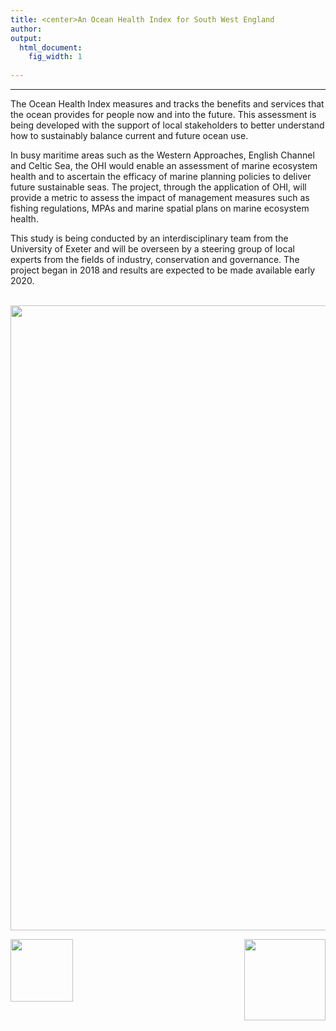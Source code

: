 ```yaml
---
title: <center>An Ocean Health Index for South West England
author:  
output:
  html_document:
    fig_width: 1
    
---
```


----

The Ocean Health Index measures and tracks the benefits and services that the ocean provides for people now and into the future. This assessment is being developed with the support of local stakeholders to better understand how to sustainably balance current and future ocean use.

In busy maritime areas such as the Western Approaches, English Channel and Celtic Sea, the OHI would enable an assessment of marine ecosystem health and to ascertain the efficacy of marine planning policies to deliver future sustainable seas. The project, through the application of OHI, will provide a metric to assess the impact of management measures such as fishing regulations, MPAs and marine spatial plans on marine ecosystem health. 

This study is being conducted by an interdisciplinary team from the University of Exeter and will be overseen by a steering group of local experts from the fields of industry, conservation and governance. The project began in 2018 and results are expected to be made available early 2020.

<br>
<center><img src="images/Porthcurnow.JPG" width="1000px"></center>  

<img align="left" src="images/ohi-logo.png" width="100px">

<img align="right" src="images/UoE_logo.jpg" width="130px">

